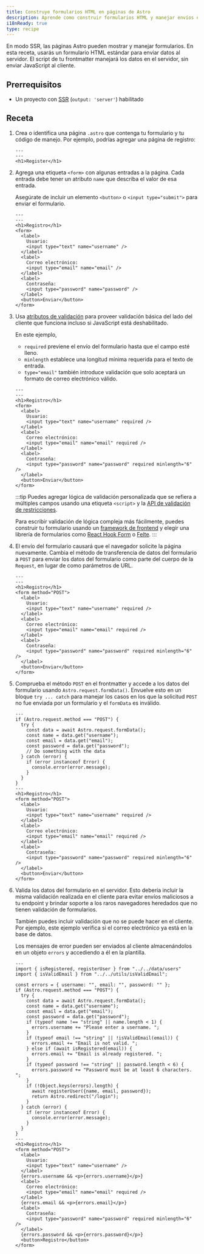 ```yaml
---
title: Construye formularios HTML en páginas de Astro
description: Aprende como construir formularios HTML y manejar envíos en tu frontmatter
i18nReady: true
type: recipe
---
```


En modo SSR, las páginas Astro pueden mostrar y manejar formularios. En esta receta, usarás un formulario HTML estándar para enviar datos al servidor. El script de tu frontmatter manejará los datos en el servidor, sin enviar JavaScript al cliente.


## Prerrequisitos
- Un proyecto con [SSR](/es/guides/server-side-rendering/) (`output: 'server'`) habilitado

## Receta

1. Crea o identifica una página `.astro` que contenga tu formulario y tu código de manejo. Por ejemplo, podrías agregar una página de registro:

    ```astro title="src/pages/register.astro"
    ---
    ---
    <h1>Register</h1>
    ```

2. Agrega una etiqueta `<form>` con algunas entradas a la página. Cada entrada debe tener un atributo `name` que describa el valor de esa entrada.

    Asegúrate de incluir un elemento `<button>` o `<input type="submit">` para enviar el formulario.

    ```astro title="src/pages/register.astro"
    ---
    ---
    <h1>Registro</h1>
    <form>
      <label>
        Usuario:
        <input type="text" name="username" />
      </label>
      <label>
        Correo electrónico:
        <input type="email" name="email" />
      </label>
      <label>
        Contraseña:
        <input type="password" name="password" />
      </label>
      <button>Enviar</button>
    </form>
    ```

3. Usa [atributos de validación](https://developer.mozilla.org/es/docs/Learn/Forms/Form_validation#usar_la_validación_de_formulario_incorporada) para proveer validación básica del lado del cliente que funciona incluso si JavaScript está deshabilitado.

    En este ejemplo,
    - `required` previene el envío del formulario hasta que el campo esté lleno.
    - `minlength` establece una longitud mínima requerida para el texto de entrada.
    - `type="email"` también introduce validación que solo aceptará un formato de correo electrónico válido.

    ```astro title="src/pages/register.astro"
    ---
    ---
    <h1>Registro</h1>
    <form>
      <label>
        Usuario:
        <input type="text" name="username" required />
      </label>
      <label>
        Correo electrónico:
        <input type="email" name="email" required />
      </label>
      <label>
        Contraseña:
        <input type="password" name="password" required minlength="6" />
      </label>
      <button>Enviar</button>
    </form>
    ```
    
    :::tip
    Puedes agregar lógica de validación personalizada que se refiera a múltiples campos usando una etiqueta `<script>` y la [API de validación de restricciones](https://developer.mozilla.org/en-US/docs/Web/HTML/Constraint_validation#complex_constraints_using_the_constraint_validation_api).

    Para escribir validación de lógica compleja más fácilmente, puedes construir tu formulario usando un [framework de frontend](/es/core-concepts/framework-components/) y elegir una librería de formularios como [React Hook Form](https://react-hook-form.com/) o [Felte](https://felte.dev/).
    :::

4. El envío del formulario causará que el navegador solicite la página nuevamente. Cambia el método de transferencia de datos del formulario a `POST` para enviar los datos del formulario como parte del cuerpo de la `Request`, en lugar de como parámetros de URL.

    ```astro title="src/pages/register.astro" 'method="POST"'
    ---
    ---
    <h1>Registro</h1>
    <form method="POST">
      <label>
        Usuario:
        <input type="text" name="username" required />
      </label>
      <label>
        Correo electrónico:
        <input type="email" name="email" required />
      </label>
      <label>
        Contraseña:
        <input type="password" name="password" required minlength="6" />
      </label>
      <button>Enviar</button>
    </form>
    ```

5.  Comprueba el método `POST` en el frontmatter y accede a los datos del formulario usando `Astro.request.formData()`. Envuelve esto en un bloque `try ... catch` para manejar los casos en los que la solicitud `POST` no fue enviada por un formulario y el `formData` es inválido.

    ```astro title="src/pages/register.astro" ins={2-14} "Astro.request.formData()"
    ---
    if (Astro.request.method === "POST") {
      try {
        const data = await Astro.request.formData();
        const name = data.get("username");
        const email = data.get("email");
        const password = data.get("password");
        // Do something with the data
      } catch (error) {
        if (error instanceof Error) {
          console.error(error.message);
        }
      }
    }
    ---
    <h1>Registro</h1>
    <form method="POST">
      <label>
        Usuario:
        <input type="text" name="username" required />
      </label>
      <label>
        Correo electrónico:
        <input type="email" name="email" required />
      </label>
      <label>
        Contraseña:
        <input type="password" name="password" required minlength="6" />
      </label>
      <button>Enviar</button>
    </form>
    ```

5. Valida los datos del formulario en el servidor. Esto debería incluir la misma validación realizada en el cliente para evitar envíos maliciosos a tu endpoint y brindar soporte a los raros navegadores heredados que no tienen validación de formularios.

    También puedes incluir validación que no se puede hacer en el cliente. Por ejemplo, este ejemplo verifica si el correo electrónico ya está en la base de datos.

    Los mensajes de error pueden ser enviados al cliente almacenándolos en un objeto `errors` y accediendo a él en la plantilla.

    ```astro title="src/pages/register.astro" ins={5, 12-22, 40, 45, 50}
    ---
    import { isRegistered, registerUser } from "../../data/users"
    import { isValidEmail } from "../../utils/isValidEmail";

    const errors = { username: "", email: "", password: "" };
    if (Astro.request.method === "POST") {
      try {
        const data = await Astro.request.formData();
        const name = data.get("username");
        const email = data.get("email");
        const password = data.get("password");
        if (typeof name !== "string" || name.length < 1) {
          errors.username += "Please enter a username. ";
        }
        if (typeof email !== "string" || !isValidEmail(email)) {
          errors.email += "Email is not valid. ";
        } else if (await isRegistered(email)) {
          errors.email += "Email is already registered. ";
        }
        if (typeof password !== "string" || password.length < 6) {
          errors.password += "Password must be at least 6 characters. ";
        }
        if (!Object.keys(errors).length) {
          await registerUser({name, email, password});
          return Astro.redirect("/login");
        }
      } catch (error) {
        if (error instanceof Error) {
          console.error(error.message);
        }
      }
    }
    ---
    <h1>Registro</h1>
    <form method="POST">
      <label>
        Usuario:
        <input type="text" name="username" />
      </label>
      {errors.username && <p>{errors.username}</p>}
      <label>
        Correo electrónico:
        <input type="email" name="email" required />
      </label>
      {errors.email && <p>{errors.email}</p>}
      <label>
        Contraseña:
        <input type="password" name="password" required minlength="6" />
      </label>
      {errors.password && <p>{errors.password}</p>}
      <button>Registro</button>
    </form>

    ```


